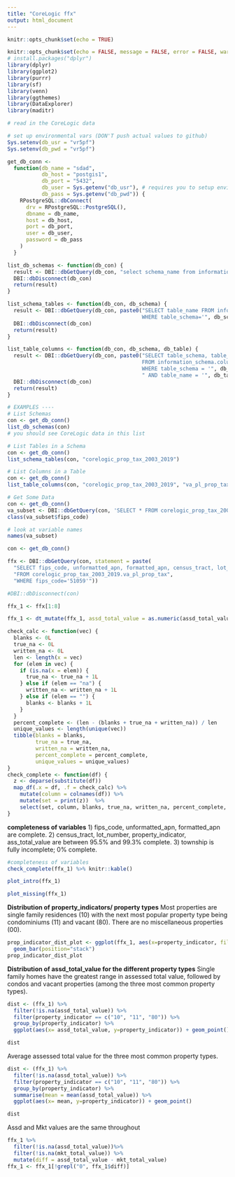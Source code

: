 ```yaml
---
title: "CoreLogic ffx"
output: html_document
---
```


```r
knitr::opts_chunk$set(echo = TRUE)
```

```r
knitr::opts_chunk$set(echo = FALSE, message = FALSE, error = FALSE, warning = FALSE)
# install.packages("dplyr")
library(dplyr)
library(ggplot2)
library(purrr)
library(sf)  
library(venn)
library(ggthemes)
library(DataExplorer)
library(maditr)
```

```r
# read in the CoreLogic data

# set up environmental vars (DON'T push actual values to github)
Sys.setenv(db_usr = "vr5pf")
Sys.setenv(db_pwd = "vr5pf")

get_db_conn <-
  function(db_name = "sdad",
           db_host = "postgis1",
           db_port = "5432",
           db_user = Sys.getenv("db_usr"), # requires you to setup environmental vars (above)
           db_pass = Sys.getenv("db_pwd")) {
    RPostgreSQL::dbConnect(
      drv = RPostgreSQL::PostgreSQL(),
      dbname = db_name,
      host = db_host,
      port = db_port,
      user = db_user,
      password = db_pass
    )
  }

list_db_schemas <- function(db_con) {
  result <- DBI::dbGetQuery(db_con, "select schema_name from information_schema.schemata")
  DBI::dbDisconnect(db_con)
  return(result)
}

list_schema_tables <- function(db_con, db_schema) {
  result <- DBI::dbGetQuery(db_con, paste0("SELECT table_name FROM information_schema.tables
                                           WHERE table_schema='", db_schema, "'"))
  DBI::dbDisconnect(db_con)
  return(result)
}

list_table_columns <- function(db_con, db_schema, db_table) {
  result <- DBI::dbGetQuery(db_con, paste0("SELECT table_schema, table_name, column_name, data_type
                                           FROM information_schema.columns
                                           WHERE table_schema = '", db_schema, "'",
                                           " AND table_name = '", db_table, "'"))
  DBI::dbDisconnect(db_con)
  return(result)
}

# EXAMPLES ----
# List Schemas
con <- get_db_conn()
list_db_schemas(con)
# you should see CoreLogic data in this list

# List Tables in a Schema
con <- get_db_conn()
list_schema_tables(con, "corelogic_prop_tax_2003_2019")

# List Columns in a Table
con <- get_db_conn()
list_table_columns(con, "corelogic_prop_tax_2003_2019", "va_pl_prop_tax")

# Get Some Data
con <- get_db_conn()
va_subset <- DBI::dbGetQuery(con, 'SELECT * FROM corelogic_prop_tax_2003_2019.va_pl_prop_tax LIMIT 200')
class(va_subset$fips_code)

# look at variable names
names(va_subset)

con <- get_db_conn()

ffx <- DBI::dbGetQuery(con, statement = paste(
  "SELECT fips_code, unformatted_apn, formatted_apn, census_tract, lot_number, township, property_indicator, assd_total_value, mkt_total_value, tax_amount, tax_year, assessed_year, acres, land_square_footage, building__square_feet, living_square_feet, year_built, effective_year_built, bedrooms, total_baths, full_baths, half_baths",
  "FROM corelogic_prop_tax_2003_2019.va_pl_prop_tax",
  "WHERE fips_code='51059'"))

#DBI::dbDisconnect(con)
``` 

```r
ffx_1 <- ffx[1:8]

ffx_1 <- dt_mutate(ffx_1, assd_total_value = as.numeric(assd_total_value))

```


```r

check_calc <- function(vec) {
  blanks <- 0L
  true_na <- 0L
  written_na <- 0L
  len <- length(x = vec)
  for (elem in vec) {
    if (is.na(x = elem)) {
      true_na <- true_na + 1L
    } else if (elem == "na") {
      written_na <- written_na + 1L
    } else if (elem == "") {
      blanks <- blanks + 1L
    }
  }
  percent_complete <- (len - (blanks + true_na + written_na)) / len
  unique_values <- length(unique(vec))
  tibble(blanks = blanks,
         true_na = true_na,
         written_na = written_na,
         percent_complete = percent_complete,
         unique_values = unique_values)
}
check_complete <- function(df) {
  z <- deparse(substitute(df))
  map_df(.x = df, .f = check_calc) %>%
    mutate(column = colnames(df)) %>%
    mutate(set = print(z))  %>%
    select(set, column, blanks, true_na, written_na, percent_complete, unique_values)
}
```


**completeness of variables**
1) fips_code, unformatted_apn, formatted_apn are complete.
2) census_tract, lot_number, property_indicator, ass_total_value are between 95.5% and 99.3% complete.
3) township is fully incomplete; 0% complete.

```r
#completeness of variables
check_complete(ffx_1) %>% knitr::kable()
```

```r
plot_intro(ffx_1)
```

```r
plot_missing(ffx_1)
```

**Distribution of property_indicators/ property types**
Most properties are single family residences (10) with the next most popular property type being condominiums (11) and vacant (80). There are no miscellaneous properties (00).

```r
prop_indicator_dist_plot <- ggplot(ffx_1, aes(x=property_indicator, fill=property_indicator)) +
  geom_bar(position="stack") 
prop_indicator_dist_plot
```

**Distribution of assd_total_value for the different property types**
Single family homes have the greatest range in assessed total value, followed by condos and vacant properties (among the three most common property types).
```r
dist <- (ffx_1) %>%
  filter(!is.na(assd_total_value)) %>% 
  filter(property_indicator == c("10", "11", "80")) %>%
  group_by(property_indicator) %>%
  ggplot(aes(x= assd_total_value, y=property_indicator)) + geom_point() 

dist 
```

Average assessed total value for the three most common property types.
```r
dist <- (ffx_1) %>%
  filter(!is.na(assd_total_value)) %>% 
  filter(property_indicator == c("10", "11", "80")) %>%
  group_by(property_indicator) %>%
  summarise(mean = mean(assd_total_value)) %>%
  ggplot(aes(x= mean, y=property_indicator)) + geom_point() 

dist 
```

Assd and Mkt values are the same throughout
```r
ffx_1 %>%
  filter(!is.na(assd_total_value))%>%
  filter(!is.na(mkt_total_value)) %>%
  mutate(diff = assd_total_value - mkt_total_value) 
ffx_1 <- ffx_1[!grepl("0", ffx_1$diff)]
```


